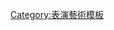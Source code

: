 {{parent category}}
{{template category
|topic  = [[音樂|音樂]]
|portal = 音樂
}}
{{Commons cat|Music templates}}

[[Category:表演藝術模板|Category:表演藝術模板]]